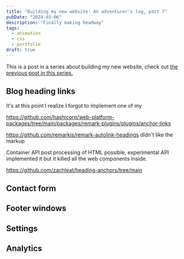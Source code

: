```yaml
---
title: "Building my new website: An adventurer's log, part 7"
pubDate: "2024-03-06"
description: "Finally making headway"
tags:
  - animation
  - css
  - portfolio
draft: true
---
```



This is a post in a series about building my new website, check out [the previous post in this series.](/blog/building-my-new-website-part-4/)

## Blog heading links

It's at this point I realize I forgot to implement one of my

https://github.com/hashicorp/web-platform-packages/tree/main/packages/remark-plugins/plugins/anchor-links

https://github.com/remarkjs/remark-autolink-headings
didn't like the markup

Container API post processing of HTML possible, experimental API
implemented it but it killed all the web components inside.

https://github.com/zachleat/heading-anchors/tree/main

## Contact form

## Footer windows

## Settings

## Analytics
